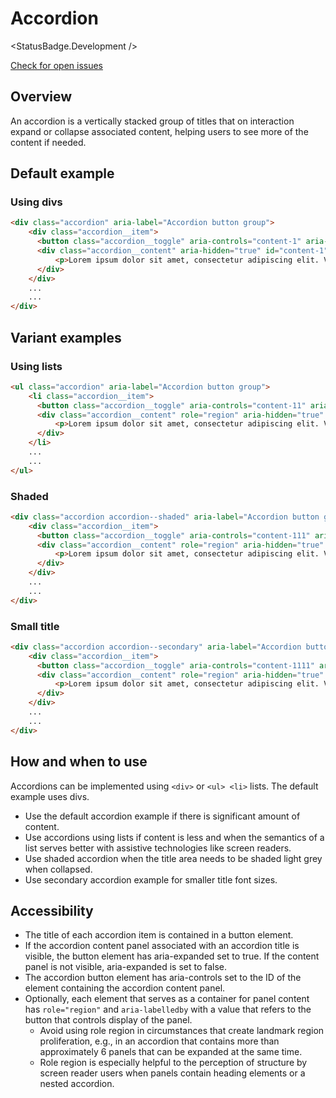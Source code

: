 
# Accordion

<StatusBadge.Development />

<a href="https://github.com/uq-its-ss/design-system/issues" class="uq-button uq-button--text" target="_blank">Check for open issues</a>

## Overview

An accordion is a vertically stacked group of titles that on interaction expand or collapse associated content, helping users to see more of the content if needed.

## Default example

### Using divs

<Canvas withSource="none">
  <Story id="components-accordion--using-divs" />
</Canvas>

```html
<div class="accordion" aria-label="Accordion button group">
    <div class="accordion__item">
      <button class="accordion__toggle" aria-controls="content-1" aria-expanded="false" id="accordion-title-1">Title 1</button>
      <div class="accordion__content" aria-hidden="true" id="content-1" aria-labelledby="accordion-title-1">
          <p>Lorem ipsum dolor sit amet, consectetur adipiscing elit. Vestibulum auctor eros dui, vitae iaculis leo ornare eget. Etiam tristique lobortis ligula non mattis. Ut dapibus libero neque, vel tincidunt nunc tempus eget.</p>
      </div>
    </div>
    ...
    ...
</div>
```

## Variant examples

### Using lists

<Canvas withSource="none">
  <Story id="components-accordion--using-lists" />
</Canvas>

```html
<ul class="accordion" aria-label="Accordion button group">
    <li class="accordion__item">
      <button class="accordion__toggle" aria-controls="content-11" aria-expanded="false" id="accordion-title-11">Title 1</button>
      <div class="accordion__content" role="region" aria-hidden="true" id="content-11" aria-labelledby="accordion-title-11">
          <p>Lorem ipsum dolor sit amet, consectetur adipiscing elit. Vestibulum auctor eros dui, vitae iaculis leo ornare eget. Etiam tristique lobortis ligula non mattis. Ut dapibus libero neque, vel tincidunt nunc tempus eget.</p>
      </div>
    </li>
    ...
    ...
</ul>
```

### Shaded

<Canvas withSource="none">
  <Story id="components-accordion--shaded" />
</Canvas>

```html
<div class="accordion accordion--shaded" aria-label="Accordion button group">
    <div class="accordion__item">
      <button class="accordion__toggle" aria-controls="content-111" aria-expanded="false" id="accordion-title-111">Title 1</button>
      <div class="accordion__content" role="region" aria-hidden="true" id="content-111" aria-labelledby="accordion-title-111">
          <p>Lorem ipsum dolor sit amet, consectetur adipiscing elit. Vestibulum auctor eros dui, vitae iaculis leo ornare eget. Etiam tristique lobortis ligula non mattis. Ut dapibus libero neque, vel tincidunt nunc tempus eget.</p>
      </div>
    </div>
    ...
    ...
</div>
```

### Small title

<Canvas withSource="none">
  <Story id="components-accordion--small-title" />
</Canvas>

```html
<div class="accordion accordion--secondary" aria-label="Accordion button group">
    <div class="accordion__item">
      <button class="accordion__toggle" aria-controls="content-1111" aria-expanded="false" id="accordion-title-1111">Title 1</button>
      <div class="accordion__content" role="region" aria-hidden="true" id="content-1111" aria-labelledby="accordion-title-1111">
          <p>Lorem ipsum dolor sit amet, consectetur adipiscing elit. Vestibulum auctor eros dui, vitae iaculis leo ornare eget. Etiam tristique lobortis ligula non mattis. Ut dapibus libero neque, vel tincidunt nunc tempus eget.</p>
      </div>
    </div>
    ...
    ...
</div>
```

## How and when to use

Accordions can be implemented using `<div>` or `<ul> <li>` lists. The default example uses divs. 

- Use the default accordion example if there is significant amount of content.
- Use accordions using lists if content is less and when the semantics of a list serves better with assistive technologies like screen readers.
- Use shaded accordion when the title area needs to be shaded light grey when collapsed.
- Use secondary accordion example for smaller title font sizes.

## Accessibility

- The title of each accordion item is contained in a button element.
- If the accordion content panel associated with an accordion title is visible, the button element has aria-expanded set to true. If the content panel is not visible, aria-expanded is set to false.
- The accordion button element has aria-controls set to the ID of the element containing the accordion content panel.
- Optionally, each element that serves as a container for panel content has `role="region"` and `aria-labelledby` with a value that refers to the button that controls display of the panel.
  - Avoid using role region in circumstances that create landmark region proliferation, e.g., in an accordion that contains more than approximately 6 panels that can be expanded at the same time.
  - Role region is especially helpful to the perception of structure by screen reader users when panels contain heading elements or a nested accordion.